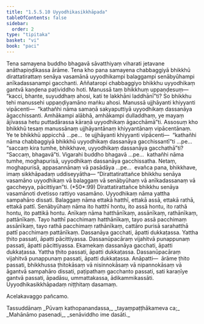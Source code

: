 ```yaml
---
title: "1.5.5.10 Uyyodhikasikkhāpada"
tableOfContents: false
sidebar:
  order: 2
type: "tipitaka"
basket: "vi"
book: "paci"
---
```



<DynamicBreadcrumb />

<Division number="322" book="paci">

<Paragraph number="1005" book="paci">
Tena samayena buddho bhagavā sāvatthiyaṃ viharati jetavane anāthapiṇḍikassa ārāme. Tena kho pana samayena chabbaggiyā bhikkhū dirattatirattaṃ senāya vasamānā uyyodhikampi balaggampi senābyūhampi anīkadassanampi gacchanti. Aññataropi chabbaggiyo bhikkhu uyyodhikaṃ gantvā kaṇḍena paṭividdho hoti. Manussā taṃ bhikkhuṃ uppaṇḍesuṃ—  “kacci, bhante, suyuddhaṃ ahosi, kati te lakkhāni laddhānī”ti? So bhikkhu tehi manussehi uppaṇḍiyamāno maṅku ahosi. Manussā ujjhāyanti khiyyanti vipācenti—  “kathañhi nāma samaṇā sakyaputtiyā uyyodhikaṃ dassanāya āgacchissanti. Amhākampi alābhā, amhākampi dulladdhaṃ, ye mayaṃ ājīvassa hetu puttadārassa kāraṇā uyyodhikaṃ āgacchāmā”ti.
</Paragraph>

<Paragraph number="1006" book="paci">
Assosuṃ kho bhikkhū tesaṃ manussānaṃ ujjhāyantānaṃ khiyyantānaṃ vipācentānaṃ. Ye te bhikkhū appicchā …pe…  te ujjhāyanti khiyyanti vipācenti—  “kathañhi nāma chabbaggiyā bhikkhū uyyodhikaṃ dassanāya gacchissantī”ti …pe…  “saccaṃ kira tumhe, bhikkhave, uyyodhikaṃ dassanāya gacchathā”ti? “Saccaṃ, bhagavā”ti. Vigarahi buddho bhagavā …pe…  kathañhi nāma tumhe, moghapurisā, uyyodhikaṃ dassanāya gacchissatha. Netaṃ, moghapurisā, appasannānaṃ vā pasādāya …pe…  evañca pana, bhikkhave, imaṃ sikkhāpadaṃ uddiseyyātha—
</Paragraph>

</Division>
<Division number="323" book="paci">

<Paragraph number="1007" book="paci">
<Emphasis>“Dirattatirattañce bhikkhu senāya vasamāno uyyodhikaṃ vā balaggaṃ vā senābyūhaṃ vā anīkadassanaṃ vā gaccheyya, pācittiyan”</Emphasis>ti. (*50*:<Emphasis>99</Emphasis>)
</Paragraph>

</Division>
<Division number="324" book="paci">

<Paragraph number="1008" book="paci">
<Emphasis>Dirattatirattañce bhikkhu senāya vasamāno</Emphasis>ti dvetisso rattiyo vasamāno.
</Paragraph>

<Paragraph number="1009" book="paci">
<Emphasis>Uyyodhikaṃ</Emphasis> nāma yattha sampahāro dissati.
</Paragraph>

<Paragraph number="1010" book="paci">
<Emphasis>Balaggaṃ</Emphasis> nāma ettakā hatthī, ettakā assā, ettakā rathā, ettakā pattī.
</Paragraph>

<Paragraph number="1011" book="paci">
<Emphasis>Senābyūhaṃ</Emphasis> nāma ito hatthī hontu, ito assā hontu, ito rathā hontu, ito pattikā hontu.
</Paragraph>

<Paragraph number="1012" book="paci">
<Emphasis>Anīkaṃ</Emphasis> nāma hatthānīkaṃ, assānīkaṃ, rathānīkaṃ, pattānīkaṃ. Tayo hatthī pacchimaṃ hatthānīkaṃ, tayo assā pacchimaṃ assānīkaṃ, tayo rathā pacchimaṃ rathānīkaṃ, cattāro purisā sarahatthā pattī pacchimaṃ pattānīkaṃ. Dassanāya gacchati, āpatti dukkaṭassa. Yattha ṭhito passati, āpatti pācittiyassa. Dassanūpacāraṃ vijahitvā punappunaṃ passati, āpatti pācittiyassa.
</Paragraph>

<Paragraph number="1013" book="paci">
Ekamekaṃ dassanāya gacchati, āpatti dukkaṭassa. Yattha ṭhito passati, āpatti dukkaṭassa. Dassanūpacāraṃ vijahitvā punappunaṃ passati, āpatti dukkaṭassa.
</Paragraph>

</Division>
<Division number="325" book="paci">

<Paragraph number="1014" book="paci">
Anāpatti—  ārāme ṭhito passati, bhikkhussa ṭhitokāsaṃ vā nisinnokāsaṃ vā nipannokāsaṃ vā āgantvā sampahāro dissati, paṭipathaṃ gacchanto passati, sati karaṇīye gantvā passati, āpadāsu, ummattakassa, ādikammikassāti.

</Paragraph>
</Division>

<Paragraph number="1015" type="center" book="paci">
Uyyodhikasikkhāpadaṃ niṭṭhitaṃ dasamaṃ.

  
Acelakavaggo pañcamo.



</Paragraph>

<Paragraph number="1016" type="center" book="paci">
Tassuddānaṃ


</Paragraph>

<Paragraph number="1017" type="verses" book="paci">
_Pūvaṃ kathopanandassa,_  
_tayaṃpaṭṭhākameva ca;_  
_Mahānāmo pasenadi,_  
_senāviddho ime dasāti._
</Paragraph>